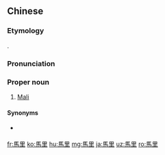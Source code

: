 {{also|马里}}
==Chinese==
{{zh-forms|s=马里|gloss=-}}

===Etymology===
{{bor|zh|en|Mali}}.

===Pronunciation===
{{zh-pron
|m=Mǎlǐ
|c=maa5 lei5
|mn=qz,xm,zz:Má-lí
|cat=pn
}}

===Proper noun===
{{zh-proper noun}}

# {{lb|zh|Mainland China}} [[Mali]]

====Synonyms====
* {{qualifier|Taiwan}} {{zh-l|馬利}}

{{zh-cat|Countries}}

[[fr:馬里]]
[[ko:馬里]]
[[hu:馬里]]
[[mg:馬里]]
[[ja:馬里]]
[[uz:馬里]]
[[ro:馬里]]